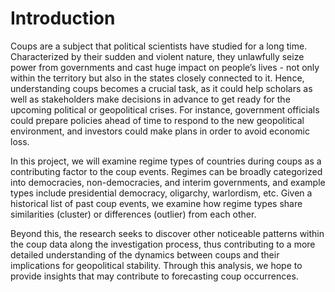 # Introduction

Coups are a subject that political scientists have studied for a long time. Characterized by their sudden and violent nature, they unlawfully seize power from governments and cast huge impact on people's lives - not only within the territory but also in the states closely connected to it. Hence, understanding coups becomes a crucial task, as it could help scholars as well as stakeholders make decisions in advance to get ready for the upcoming political or geopolitical crises. For instance, government officials could prepare policies ahead of time to respond to the new geopolitical environment, and investors could make plans in order to avoid economic loss.

In this project, we will examine regime types of countries during coups as a contributing factor to the coup events. Regimes can be broadly categorized into democracies, non-democracies, and interim governments, and example types include presidential democracy, oligarchy, warlordism, etc. Given a historical list of past coup events, we examine how regime types share similarities (cluster) or differences (outlier) from each other.

Beyond this, the research seeks to discover other noticeable patterns within the coup data along the investigation process, thus contributing to a more detailed understanding of the dynamics between coups and their implications for geopolitical stability. Through this analysis, we hope to provide insights that may contribute to forecasting coup occurrences.
